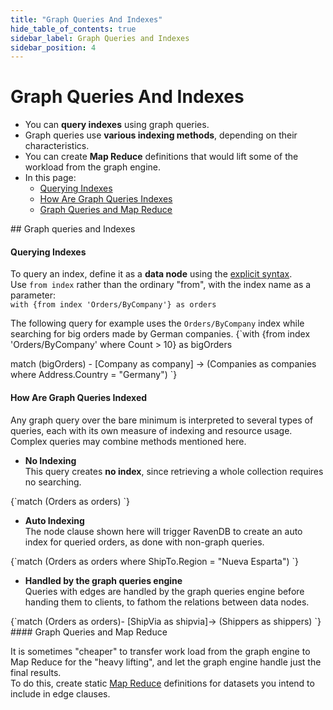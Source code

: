 ```yaml
---
title: "Graph Queries And Indexes"
hide_table_of_contents: true
sidebar_label: Graph Queries and Indexes
sidebar_position: 4
---
```



# Graph Queries And Indexes  
<Admonition type="note" title="Note">

* You can **query indexes** using graph queries.  
* Graph queries use **various indexing methods**, depending on their characteristics.  
* You can create **Map Reduce** definitions that would lift some of the workload from the graph engine.  
* In this page:  
   * [Querying Indexes](../../../indexes/querying/graph/graph-queries-and-indexes.mdx#querying-indexes)  
   * [How Are Graph Queries Indexes](../../../indexes/querying/graph/graph-queries-and-indexes.mdx#how-are-graph-queries-indexed)  
   * [Graph Queries and Map Reduce](../../../indexes/querying/graph/graph-queries-and-indexes.mdx#graph-queries-and-map-reduce)  

</Admonition>
## Graph queries and Indexes

#### Querying Indexes

To query an index, define it as a **data node** using the 
[explicit syntax](../../../indexes/querying/graph/graph-queries-explicit-and-implicit.mdx#explicitly-declaring-data-elements).  
Use `from index` rather than the ordinary "from", with the index name as a parameter:  
`with {from index 'Orders/ByCompany'} as orders`  
  
The following query for example uses the `Orders/ByCompany` 
index while searching for big orders made by German companies.
<TabItem value="json" label="json">
<CodeBlock language="json">
{`with \{from index 'Orders/ByCompany' where Count > 10\} as bigOrders

match
    (bigOrders) -
    [Company as company] ->
    (Companies as companies where Address.Country = "Germany")
`}
</CodeBlock>
</TabItem>
#### How Are Graph Queries Indexed

Any graph query over the bare minimum is interpreted to several types of queries, each with its 
own measure of indexing and resource usage. Complex queries may combine methods mentioned here.  

* **No Indexing**  
  This query creates **no index**, since retrieving a whole collection requires no searching.  
<TabItem value="json" label="json">
<CodeBlock language="json">
{`match 
    (Orders as orders) 
`}
</CodeBlock>
</TabItem>

* **Auto Indexing**  
  The node clause shown here will trigger RavenDB to create an auto index for queried orders, 
  as done with non-graph queries.  
<TabItem value="json" label="json">
<CodeBlock language="json">
{`match 
    (Orders as orders 
        where ShipTo.Region = "Nueva Esparta")
`}
</CodeBlock>
</TabItem>

* **Handled by the graph queries engine**  
  Queries with edges are handled by the graph queries engine before handing them to clients, 
  to fathom the relations between data nodes.  
<TabItem value="json" label="json">
<CodeBlock language="json">
{`match 
    (Orders as orders)-
    [ShipVia as shipvia]->
    (Shippers as shippers)
`}
</CodeBlock>
</TabItem>
#### Graph Queries and Map Reduce

It is sometimes "cheaper" to transfer work load from the graph engine to Map Reduce 
for the "heavy lifting", and let the graph engine handle just the final results.  
To do this, create static [Map Reduce](../../../studio/database/indexes/create-map-reduce-index.mdx) 
definitions for datasets you intend to include in edge clauses.  




